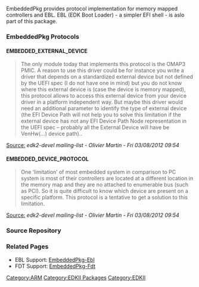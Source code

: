 EmbeddedPkg provides protocol implementation for memory mapped controllers and EBL. EBL (EDK Boot Loader) - a simpler EFI shell - is aslo part of this package. 

=== EmbeddedPkg Protocols ===
==== EMBEDDED_EXTERNAL_DEVICE ====
<blockquote>
The only module today that implements this protocol is the OMAP3 PMIC.
A reason to use this driver could be for instance you write a driver that depends on a standardized external device but not defined by the UEFI spec (I do not have one in mind) but you do not know where this external device is (case the device is memory mapped), this protocol allows to access this external device from your device driver in a platform independent way.
But maybe this driver would need an additional parameter to identify the type of external device (the EFI Device Path will not help you to solve this limitation if the external device has not any EFI Device Path Node representation in the UEFI spec – probably all the External Device will have be VenHw(...) device path)..
</blockquote>
<u>Source:</u> <i>edk2-devel mailing-list - Olivier Martin - Fri 03/08/2012 09:54</i>

==== EMBEDDED_DEVICE_PROTOCOL ====
<blockquote>
One ‘limitation’ of most embedded system in comparison to PC system is most of their controllers are located at a different location in the memory map and they are no attached to enumerable bus (such as PCI). So it is quite difficult to know which device are present on a specific platform.
This protocol is a tentative to get a solution to this limitation.
</blockquote>
<u>Source:</u> <i>edk2-devel mailing-list - Olivier Martin - Fri 03/08/2012 09:54</i>

=== Source Repository ===
{{Edk2SubPkg|EmbeddedPkg}}

=== Related Pages ===
* EBL Support: [[EmbeddedPkg-Ebl]]
* FDT Support: [[EmbeddedPkg-Fdt]]

[[Category:ARM]]
[[Category:EDKII Packages]]
[[Category:EDKII]]